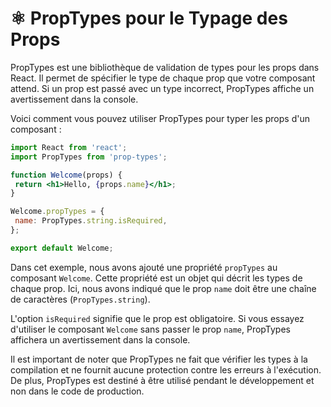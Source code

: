 # ⚛️ PropTypes pour le Typage des Props

PropTypes est une bibliothèque de validation de types pour les props dans React. Il permet de spécifier le type de chaque prop que votre composant attend. Si un prop est passé avec un type incorrect, PropTypes affiche un avertissement dans la console.

Voici comment vous pouvez utiliser PropTypes pour typer les props d'un composant :

```jsx copy
import React from 'react';
import PropTypes from 'prop-types';

function Welcome(props) {
 return <h1>Hello, {props.name}</h1>;
}

Welcome.propTypes = {
 name: PropTypes.string.isRequired,
};

export default Welcome;
```

Dans cet exemple, nous avons ajouté une propriété `propTypes` au composant `Welcome`. Cette propriété est un objet qui décrit les types de chaque prop. Ici, nous avons indiqué que le prop `name` doit être une chaîne de caractères (`PropTypes.string`).

L'option `isRequired` signifie que le prop est obligatoire. Si vous essayez d'utiliser le composant `Welcome` sans passer le prop `name`, PropTypes affichera un avertissement dans la console.

Il est important de noter que PropTypes ne fait que vérifier les types à la compilation et ne fournit aucune protection contre les erreurs à l'exécution. De plus, PropTypes est destiné à être utilisé pendant le développement et non dans le code de production.